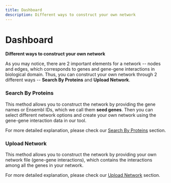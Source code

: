 ```yaml
---
title: Dashboard
description: Different ways to construct your own network
---
```


# Dashboard

**Different ways to construct your own network**

As you may notice, there are 2 important elements for a network -- nodes and edges, which corresponds to genes and gene-gene interactions in biological domain. Thus, you can construct your own network through 2 different ways -- **Search By Proteins** and **Upload Network**.

### **Search By Proteins**

This method allows you to construct the network by providing the gene names or Ensembl IDs, which we call them **seed genes**. Then you can select different network options and create your own network using the gene-gene interaction data in our tool.

For more detailed explanation, please check our [Search By Proteins](dashboard/by-protein-name.mdx) section.

### **Upload Network**

This method allows you to construct the network by providing your own network file (gene-gene interactions), which contains the interactions among all the genes in your network.

For more detailed explanation, please check our [Upload Network](dashboard/upload-a-file.mdx) section.
